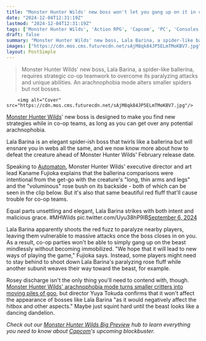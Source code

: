 ```yaml
---
title: "Monster Hunter Wilds' new boss won't let you gang up on it in co-op - you'll instead need 'new ways of playing' to squash the spider-like foe"
date: "2024-12-04T12:31:19Z"
lastmod: "2024-12-04T12:31:19Z"
tags: ['Monster Hunter Wilds', 'Action RPG', 'Capcom', 'PC', 'Consoles', 'Multiplayer']
draft: false
summary: "Monster Hunter Wilds' new boss, Lala Barina, a spider-like ballerina, requires strategic co-op teamwork to overcome its paralyzing attacks and unique abilities.  An arachnophobia mode alters smaller spiders but not bosses."
images: ["https://cdn.mos.cms.futurecdn.net/sAjM8qk84JP5ELmTMoKBV7.jpg"]
layout: PostSimple
---
```

> Monster Hunter Wilds' new boss, Lala Barina, a spider-like ballerina, requires strategic co-op teamwork to overcome its paralyzing attacks and unique abilities.  An arachnophobia mode alters smaller spiders but not bosses.


        <img alt="Cover" src="https://cdn.mos.cms.futurecdn.net/sAjM8qk84JP5ELmTMoKBV7.jpg"/>
        
[Monster Hunter Wilds](https://www.gamesradar.com/games/monster-hunter/monster-hunter-wilds-guide/)' new boss is designed to make you find new strategies while in co-op teams, as long as you can get over any potential arachnophobia. 

Lala Barina is an elegant spider-ish boss that twirls like a ballerina but will ensnare you in webs all the same, and we now know more about how to defeat the creature ahead of Monster Hunter Wilds' February release date.

Speaking to [Automaton](https://automaton-media.com/en/news/monster-hunter-wilds-new-monster-lala-barina-is-designed-to-encourage-players-to-vary-their-roles-in-multiplayer/), Monster Hunter Wilds' executive director and art lead Kaname Fujioka explains that the ballerina comparisons were intentional from the get-go with the creature's "long, thin arms and legs" and the "voluminous" rose bush on its backside - both of which can be seen in the clip below. But it's also that same beautiful red fluff that'll cause trouble for co-op teams.

Equal parts unsettling and elegant, Lala Barina strikes with both intent and malicious grace. #MHWilds pic.twitter.com/Uyu38hP9lB[September 6, 2024](https://twitter.com/monsterhunter/status/1832087141184107005)

Lala Barina apparently shoots the red fuzz to paralyze nearby players, leaving them vulnerable to massive attacks once the boss closes in on you. As a result, co-op parties won't be able to simply gang up on the beast mindlessly without becoming immobilized. "We hope that it will lead to new ways of playing the game," Fujioka says. Instead, some players might need to stay behind to shoot down Lala Barina's paralyzing rose fluff while another subunit weaves their way toward the beast, for example.

Rosey discharge isn't the only thing you'll need to contend with, though. [Monster Hunter Wilds' arachnophobia mode turns smaller critters into moving piles of goo](https://www.gamesradar.com/games/monster-hunter/monster-hunter-wilds-arachnophobia-mode-that-turns-spiders-into-crawling-piles-of-goo-might-be-creepier-than-the-bugs-themselves-so-fans-will-take-their-chances/), but director Yuya Tokuda confirms that it won't affect the appearance of bosses like Lala Barina "as it would negatively affect the hitbox and other aspects." Maybe just squint hard until the beast looks like a dancing dandelion.

*Check out our *[<em>Monster Hunter Wilds Big Preview</em>](https://www.gamesradar.com/games/action-rpg/monster-hunter-wilds-the-big-preview-hub/)* hub to learn everything you need to know about [Capcom](https://www.gamesradar.com/tag/capcom/)'s upcoming blockbuster.*
        